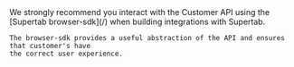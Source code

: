 <Note>
    We strongly recommend you interact with the Customer API using the [Supertab browser-sdk](/)
    when building integrations with Supertab.

    The browser-sdk provides a useful abstraction of the API and ensures that customer's have
    the correct user experience.
</Note>